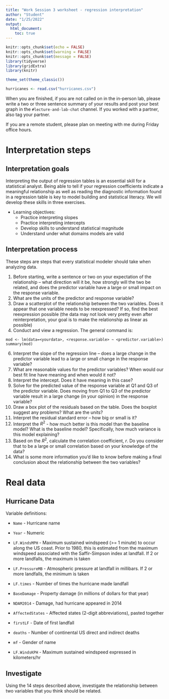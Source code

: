 ```yaml
---
title: "Work Session 3 worksheet - regression interpretation"
author: "Student"
date: "1/25/2022"
output:
  html_document:
    toc: true
---
```


```r
knitr::opts_chunk$set(echo = FALSE)
knitr::opts_chunk$set(warning = FALSE)
knitr::opts_chunk$set(message = FALSE)
library(tidyverse)
library(gridExtra)
library(knitr)

theme_set(theme_classic())

hurricanes <- read.csv("hurricanes.csv")
```

When you are finished, if you are not called on in the in-person lab, please write a two or three sentence summary of your results and post your best graph in the `#lecture-and-lab-chat` channel. If you worked with a partner, also tag your partner.

If you are a remote student, please plan on meeting with me during Friday office hours.

# Interpretation steps

## Interpretation goals

Interpreting the output of regression tables is an essential skill for a statistical analyst. Being able to tell if your regression coefficients indicate a meaningful relationship as well as reading the diagnostic information found in a regression table is key to model building and statistical literacy. We will develop these skills in three exercises.

* Learning objectives:
  + Practice interpreting slopes
  + Practice interpreting intercepts
  + Develop skills to understand statistical magnitude
  + Understand under what domains models are valid
  
## Interpretation process

These steps are steps that every statistical modeler should take when analyzing data.

1. Before starting, write a sentence or two on your expectation of the relationship – what direction will it be, how strongly will the two be related, and does the predictor variable have a large or small impact on the response variable.
2. What are the units of the predictor and response variable?
4. Draw a scatterplot of the relationship between the two variables. Does it appear that one variable needs to be reexpressed? If so, find the best reexpression possible (the data may not look very pretty even after reinterpretation, your goal is to make the relationship as linear as possible)
5. Conduct and view a regression. The general command is:

```
mod <- lm(data=<yourdata>, <response.variable> ~ <predictor.variable>)
summary(mod)
```

6. Interpret the slope of the regression line – does a large change in the predictor variable lead to a large or small change in the response variable?
7. What are reasonable values for the predictor variables? When would our best fit line have meaning and when would it not?
8. Interpret the intercept. Does it have meaning in this case?
9. Solve for the predicted value of the response variable at Q1 and Q3 of the predictor variable. Does moving from Q1 to Q3 of the predictor variable result in a large change (in your opinion) in the response variable?
10. Draw a box plot of the residuals based on the table. Does the boxplot suggest any problems? What are the units?
11. Interpret the residual standard error – how big or small is it? 
12. Interpret the $R^2$ - how much better is this model than the baseline model? What is the baseline model? Specifically, how much variance is this model explaining?
13. Based on the $R^2$, calculate the correlation coefficient, $r$. Do you consider that to be a large or small correlation based on your knowledge of the data?
14. What is some more information you’d like to know before making a final conclusion about the relationship between the two variables?

# Real data

## Hurricane Data

Variable definitions:

* `Name` - Hurricane name

* `Year` - Numeric

* `LF.WindsMPH` - Maximum sustained windspeed (>= 1 minute) to occur along the US coast. Prior to 1980, this is estimated from the maximum windspeed associated with the Saffir-Simpson index at landfall. If 2 or more landfalls, the maximum is taken

* `LF.PressureMB` - Atmospheric pressure at landfall in millibars. If 2 or more landfalls, the minimum is taken

* `LF.times` - Number of times the hurricane made landfall

* `BaseDamage` - Property damage (in millions of dollars for that year)

* `NDAM2014` - Damage, had hurricane appeared in 2014

* `AffectedStates` - Affected states (2-digit abbreviations), pasted together

* `firstLF` - Date of first landfall

* `deaths` - Number of continental US direct and indirect deaths

* `mf` - Gender of name

* `LF.WindsKPH` - Maximum sustained windspeed expressed in kilometers/hr

## Investigate

Using the 14 steps described above, investigate the relationship between two variables that you think should be related. 
